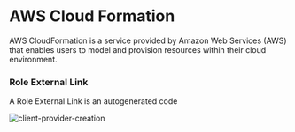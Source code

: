 # AWS Cloud Formation

AWS CloudFormation is a service provided by Amazon Web Services (AWS) that enables users to model and provision resources within their cloud environment.

### Role External Link

A Role External Link is an autogenerated code

<Zoom>
<img
  src="/img/provider/aws/cloudformation-quick-role.png"
  alt="client-provider-creation"
  style={{ height: '250px', width: 'auto' }}
/>
</Zoom>